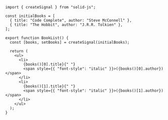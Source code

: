 ```tsx
import { createSignal } from "solid-js";

const initialBooks = [
  { title: "Code Complete", author: "Steve McConnell" },
  { title: "The Hobbit", author: "J.R.R. Tolkien" },
];

export function BookList() {
  const [books, setBooks] = createSignal(initialBooks);

  return (
    <ul>
      <li>
        {books()[0].title}{" "}
        <span style={{ "font-style": "italic" }}>({books()[0].author})</span>
      </li>
      <li>
        {books()[1].title}{" "}
        <span style={{ "font-style": "italic" }}>({books()[1].author})</span>
      </li>
    </ul>
  );
}
```
